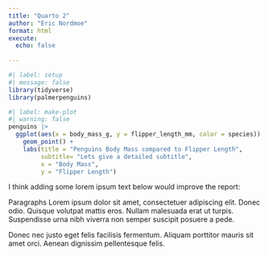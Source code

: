 ```yaml
---
title: "Quarto 2"
author: "Eric Nordmoe"
format: html
execute: 
  echo: false
  
---
```


```r
#| label: setup
#| message: false
library(tidyverse)
library(palmerpenguins)
```

```r
#| label: make-plot
#| warning: false
penguins |> 
  ggplot(aes(x = body_mass_g, y = flipper_length_mm, color = species)) +
    geom_point() +
    labs(title = "Penguins Body Mass compared to Flipper Length", 
         subtitle= "Lets give a detailed subtitle",
         x = "Body Mass", 
         y = "Flipper Length")
```


I think adding some lorem ipsum text below would improve the report:

Paragraphs
Lorem ipsum dolor sit amet, consectetuer adipiscing elit. Donec odio. Quisque volutpat mattis eros. Nullam malesuada erat ut turpis. Suspendisse urna nibh viverra non semper suscipit posuere a pede.

Donec nec justo eget felis facilisis fermentum. Aliquam porttitor mauris sit amet orci. Aenean dignissim pellentesque felis.

